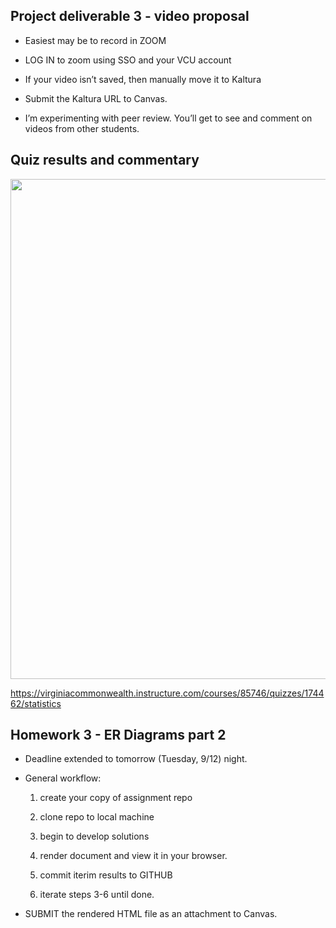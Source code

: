 

## Project deliverable 3 - video proposal



- Easiest may be to record in ZOOM

- LOG IN to zoom using SSO and your VCU account

- If your video isn't saved, then manually move it to Kaltura

- Submit the Kaltura URL to Canvas.

- I'm experimenting with peer review.  You'll get to see and comment on videos from other students.



## Quiz results and commentary



![](assets/quiz1-summary-stats.png){width=800 fig-align="center"}



<https://virginiacommonwealth.instructure.com/courses/85746/quizzes/174462/statistics>



## Homework 3 - ER Diagrams part 2



- Deadline extended to tomorrow (Tuesday, 9/12) night.

- General workflow:

    1. create your copy of assignment repo

    2. clone repo to local machine

    3. begin to develop solutions

    4. render document and view it in your browser.

    5. commit iterim results to GITHUB

    6. iterate steps 3-6 until done.

- SUBMIT the rendered HTML file as an attachment to Canvas.


